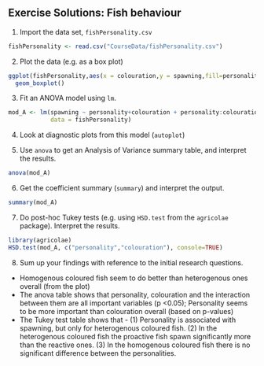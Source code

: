 ## Exercise Solutions: Fish behaviour

1. Import the data set, `fishPersonality.csv`

```r
fishPersonality <- read.csv("CourseData/fishPersonality.csv")
```

2. Plot the data (e.g. as a box plot)

```r
ggplot(fishPersonality,aes(x = colouration,y = spawning,fill=personality))+
  geom_boxplot()
```

3. Fit an ANOVA model using `lm`.

```r
mod_A <- lm(spawning ~ personality+colouration + personality:colouration,
            data = fishPersonality)
```

4. Look at diagnostic plots from this model (`autoplot`)

5. Use `anova` to get an Analysis of Variance summary table, and interpret the results.

```r
anova(mod_A)
```


6. Get the coefficient summary (`summary`) and interpret the output.

```r
summary(mod_A)
```

7. Do post-hoc Tukey tests (e.g. using `HSD.test` from the `agricolae` package). Interpret the results.

```r
library(agricolae)
HSD.test(mod_A, c("personality","colouration"), console=TRUE)
```


8. Sum up your findings with reference to the initial research questions.


* Homogenous coloured fish seem to do better than heterogenous ones overall (from the plot)
* The anova table shows that personality, colouration and the interaction between them are all important variables (p <0.05); Personality seems to be more important than colouration overall (based on p-values)
* The Tukey test table shows that -  (1) Personality is associated with spawning, but only for heterogenous coloured fish. (2) In the heterogenous coloured fish the proactive fish spawn significantly more than the reactive ones. (3) In the homogenous coloured fish there is no significant difference between the personalities.



